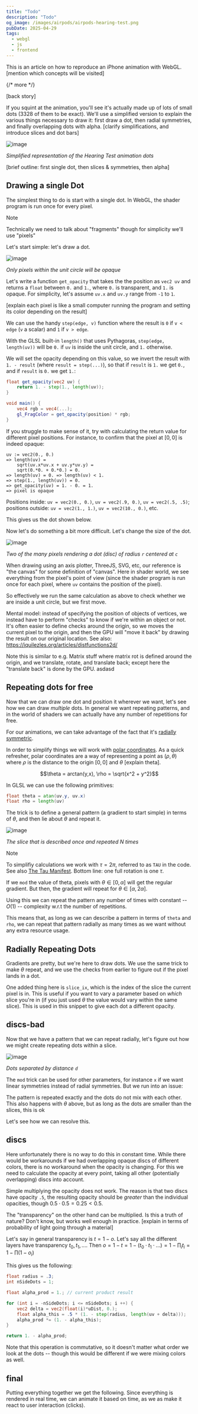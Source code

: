 ```yaml
---
title: "Todo"
description: "Todo"
og_image: /images/airpods/airpods-hearing-test.png
pubDate: 2025-04-29
tags:
  - webgl
  - js
  - frontend
---
```


This is an article on how to reproduce an iPhone animation with WebGL. [mention which concepts will be visited]

{/* more */}

[back story]


<BlueSky />

If you squint at the animation, you'll see it's actually made up of lots of small dots (3328 of them to be exact). We'll use a simplified version to explain the various things necessary to draw it: first draw a dot, then radial symmetries, and finally overlapping dots with alpha. [clarify simplifications, and introduce slices and dot bars]

![image](/images/airpods/simplified.png)

_Simplified representation of the Hearing Test animation dots_

[brief outline: first single dot, then slices & symmetries, then alpha]

## Drawing a single Dot

The simplest thing to do is start with a single dot. In WebGL, the shader program is run once for
every pixel.

> [!NOTE]
>
> Technically we need to talk about "fragments" though for simplicity we'll use "pixels"

Let's start simple: let's draw a dot.

![image](/images/airpods/single-dot.png)

_Only pixels within the unit circle will be opaque_

Let's write a function `get_opacity` that takes the the position as `vec2 uv` and returns a `float` between `0.` and `1.`, where `0.` is transparent, and `1.` is opaque. For simplicity, let's assume `uv.x` and `uv.y` range from `-1` to `1`.

[explain each pixel is like a small computer running the program and setting its color depending on the result]

We can use the handy `step(edge, v)` function where the result is `0` if `v < edge` (`v` a scalar) and `1` if `v > edge`.

With the GLSL built-in `length()` that uses Pythagoras, `step(edge, length(uv))` will be `0.` if `uv` is inside the unit circle, and `1.` otherwise.

We will set the opacity depending on this value, so we invert the result with `1. - result` (where `result = step(...)`), so that if `result` is `1.` we get `0.`, and if `result` is `0.` we get `1.`:

```glsl
float get_opacity(vec2 uv) {
    return 1. - step(1., length(uv));
}

void main() {
    vec4 rgb = vec4(...);
    gl_FragColor = get_opacity(position) * rgb;
}
```

If you struggle to make sense of it, try with calculating the return value for different pixel positions. For instance, to confirm that the pixel at $[0, 0]$ is indeed opaque:

```
uv := vec2(0., 0.)
=> length(uv) =
    sqrt(uv.x*uv.x + uv.y*uv.y) =
    sqrt(0.*0. + 0.*0.) = 0.
=> length(uv) = 0. => length(uv) < 1.
=> step(1., length(uv)) = 0.
=> get_opacity(uv) = 1. - 0. = 1.
=> pixel is opaque
```

Positions inside: `uv = vec2(0., 0.)`, `uv = vec2(.9, 0.)`, `uv = vec2(.5, .5)`; positions outside: `uv = vec2(1., 1.)`, `uv = vec2(10., 0.)`, etc.

This gives us the dot shown below.


<StaticDot />

Now let's do something a bit more difficult. Let's change the size of the dot.

![image](/images/airpods/transform.png)

_Two of the many pixels rendering a dot (disc) of radius `r` centered at `c`_

When drawing using an axis plotter, ThreeJS, SVG, etc, our reference is "the canvas" for some definition of "canvas". Here in shader world, we see everything from the pixel's point of view (since the shader program is run once for each pixel, where `uv` contains the position of the pixel).

So effectively we run the same calculation as above to check whether we are inside a unit circle, but we first move.


<MovingDot />

Mental model: instead of specifying the position of objects of vertices, we instead have to perform "checks" to know if we're within an object or not. It's often easier to define checks around the origin, so we moves the current pixel to the origin, and then the GPU will "move it back" by drawing the result on our original location. See also: https://iquilezles.org/articles/distfunctions2d/

Note this is similar to e.g. Matrix stuff where matrix rot is defined around the origin, and we translate, rotate, and translate back; except here the "translate back" is done by the GPU. asdasd

## Repeating dots for free

Now that we can draw one dot and position it wherever we want, let's see how we can draw _multiple_ dots. In general we want repeating patterns, and in the world of shaders we can actually have any number of repetitions for free.

For our animations, we can take advantage of the fact that it's [radially symmetric](https://en.wikipedia.org/wiki/Rotational_symmetry).

In order to simplify things we will work with [polar coordinates](https://en.wikipedia.org/wiki/Polar_coordinate_system). As a quick refresher, polar coordinates are a way of representing a point as $(\rho, \theta)$ where $\rho$ is the distance to the origin $[0,0]$ and $\theta$ [explain theta].

$$\theta = arctan(y,x), \rho = \sqrt{x^2 + y^2}$$

In GLSL we can use the following primitives:

```glsl
float theta = atan(uv.y, uv.x)
float rho = length(uv)
```

The trick is to define a general pattern (a gradient to start simple) in terms of $\theta$, and then lie about $\theta$ and repeat it.

![image](/images/airpods/slice.png)

_The slice that is described once and repeated N times_

> [!NOTE]
>
> To simplifiy calculations we work with $\tau = 2 \pi$, referred to as `TAU` in the code. See also [The Tau Manifest](https://www.tauday.com/tau-manifesto). Bottom line: one full rotation is one $\tau$.

If we `mod` the value of theta, pixels with $\theta \in [0, \alpha]$ will get the regular gradient. But then, the gradient will repeat for $\theta \in [\alpha, 2\alpha]$.

Using this we can repeat the pattern any number of times with constant -- $O(1)$ -- complexity w.r.t the number of repetitions.


<RadialSymmetries />

This means that, as long as we can describe a pattern in terms of `theta` and `rho`, we can repeat that pattern radially as many times as we want without any extra resource usage.

## Radially Repeating Dots

Gradients are pretty, but we're here to draw dots. We use the same trick to make $\theta$ repeat, and we use the checks from earlier to figure out if the pixel lands in a dot.


<RadialDots />

One added thing here is `slice_ix`, which is the index of the slice the current pixel is in. This is useful if you want to vary a parameter based on _which_ slice you're in (if you just used $\theta$ the value would vary within the same slice). This is used in this snippet to give each dot a different opacity.

## discs-bad

Now that we have a pattern that we can repeat radially, let's figure out how we might create repeating dots within a slice.

![image](/images/airpods/discs.png)

_Dots separated by distance `d`_

The `mod` trick can be used for other parameters, for instance `x` if we want linear symmetries instead of radial symmetries. But we run into an issue:


<AlphaDiscsBad />

The pattern is repeated exactly and the dots do not mix with each other. This also happens with $\theta$ above, but as long as the dots are smaller than the slices, this is ok

Let's see how we can resolve this.

## discs

Here unfortunately there is no way to do this in constant time. While there would be workarounds if we had overlapping opaque discs of different colors, there is no workaround when the opacity is changing. For this we need to calculate the opacity at every point, taking all other (potentially overlapping) discs into account.

Simple multiplying the opacity does not work. The reason is that two discs have opacity `.5`, the resulting opacity should be _greater_ than the individual opacities, though $0.5 \cdot 0.5 = 0.25 < 0.5$.

The "transparency" on the other hand can be multiplied. Is this a truth of nature? Don't know, but works well enough in practice. [explain in terms of probability of light going through a material]

Let's say in general transparency is $t = 1 - o$. Let's say all the different layers have transparency $t_0, t_1, ...$. Then $o = 1 - t = 1 - (t_0 \cdot t_1 \cdot ...) = 1 - \prod_i t_i = 1 - \prod (1 - o_i)$

This gives us the following:

```glsl
float radius = .3;
int nSideDots = 1;

float alpha_prod = 1.; // current product result

for (int i = -nSideDots; i <= nSideDots; i ++) {
    vec2 delta = vec2(float(i)*uDist, 0.);
    float alpha_this = .5 * (1. - step(radius, length(uv + delta)));
    alpha_prod *= (1. - alpha_this);
}

return 1. - alpha_prod;
```

Note that this operation is commutative, so it doesn't matter what order we look at the dots -- though this would be different if we were mixing colors as well.


<AlphaDiscs />

## final

Putting everything together we get the following. Since everything is rendered in real time, we can animate it based on time, as we as make it react to user interaction (clicks).


<AirpodsHearingTest />

